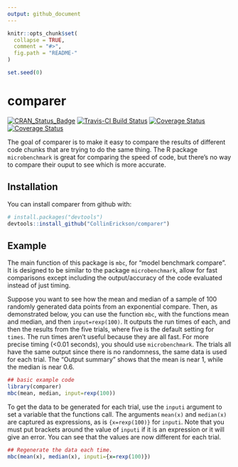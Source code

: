 ```yaml
---
output: github_document
---
```


<!-- README.md is generated from README.Rmd. Please edit that file -->

```r
knitr::opts_chunk$set(
  collapse = TRUE,
  comment = "#>",
  fig.path = "README-"
)
```

```r
set.seed(0)

```

# comparer

[![CRAN_Status_Badge](http://www.r-pkg.org/badges/version/comparer)](https://cran.r-project.org/package=comparer)
[![Travis-CI Build Status](https://travis-ci.org/CollinErickson/comparer.svg?branch=master)](https://travis-ci.org/CollinErickson/comparer)
<!-- [![Coverage Status](https://img.shields.io/codecov/c/github/CollinErickson/comparer/master.svg)](https://codecov.io/github/CollinErickson/comparer?branch=master) -->
[![Coverage Status](https://codecov.io/gh/CollinErickson/comparer/branch/master/graph/badge.svg)](https://codecov.io/github/CollinErickson/comparer?branch=master)
<!-- [![Coverage Status](https://img.shields.io/coveralls/CollinErickson/comparer.svg)](https://coveralls.io/r/CollinErickson/comparer?branch=master) -->
[![Coverage Status](https://coveralls.io/repos/github/CollinErickson/comparer/badge.svg?branch=master)](https://coveralls.io/github/CollinErickson/comparer?branch=master)

The goal of comparer is to make it easy to compare the results of different code
chunks that are trying to do the same thing.
The R package `microbenchmark` is great for comparing the speed of code,
but there's no way to compare their ouput to see which is more accurate.

## Installation

You can install comparer from github with:

```r
# install.packages("devtools")
devtools::install_github("CollinErickson/comparer")
```

## Example

The main function of this package is `mbc`, for "model benchmark compare".
It is designed to be similar to the package `microbenchmark`,
allow for fast comparisons except including the output/accuracy of the
code evaluated instead of just timing.


Suppose you want to see how the mean and median of a sample of 100 randomly
generated data points from an exponential compare.
Then, as demonstrated below, you can use the function `mbc`,
with the functions mean and median, and then `input=rexp(100)`.
It outputs the run times of each, and then the results from the
five trials, where five is the default setting for `times`.
The run times aren't useful because they are all fast.
For more precise timing (<0.01 seconds), you should use `microbenchmark`.
The trials all have the same output since there is no randomness,
the same data is used for each trial.
The "Output summary" shows that the mean is near 1, while the median
is near 0.6.

```r
## basic example code
library(comparer)
mbc(mean, median, input=rexp(100))
```

To get the data to be generated for each trial,
use the `inputi` argument to set a variable that the 
functions call.
The arguments `mean(x)` and `median(x)` are captured as expressions,
as is `{x=rexp(100)}` for `inputi`. Note that you must put brackets around
the value of `inputi` if it is an expression or it will give an error.
You can see that the values are now different for each trial.

```r
## Regenerate the data each time.
mbc(mean(x), median(x), inputi={x=rexp(100)})
```
